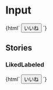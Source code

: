 
<Meta title="Buttons/LabeledLikeButton" />

# Input

<Canvas>
  <Story name="Default">
    {html`
      <button
        type="button"
        class="jumpu-labeled-like-button"
        aria-pressed="false"
        aria-label="いいねする"
      >
        いいね
      </button>
    `}
  </Story>
</Canvas>

## Stories

### LikedLabeled

<Canvas>
  <Story name="LikedLabeled">
    {html`
      <button
        type="button"
        class="jumpu-labeled-like-button"
        aria-pressed="true"
        aria-label="いいねを取り消す"
      >
        いいね
      </button>
    `}
  </Story>
</Canvas>
